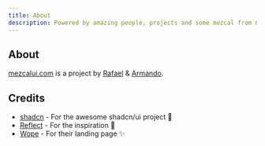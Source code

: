 ```yaml
---
title: About
description: Powered by amazing people, projects and some mezcal from Oaxaca.
---
```


## About

[mezcalui.com](https://mezcalui.com) is a project by [Rafael](https://guzbarraf.com) & [Armando](https://armando.mx).

## Credits

- [shadcn](https://shadcn.com) - For the awesome shadcn/ui project 🖤
- [Reflect](https://reflect.app) - For the inspiration 💜
- [Wope](https://wope.com/) - For their landing page ✨
